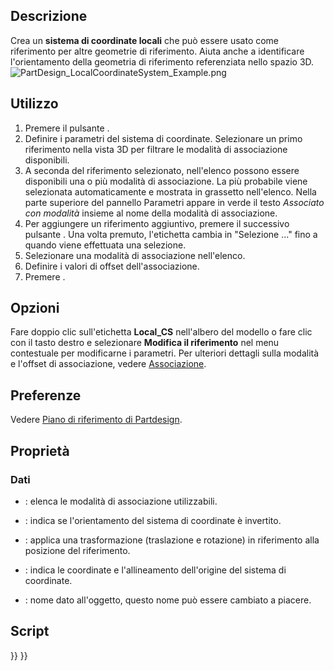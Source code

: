 <languages/>

{{Docnav/it
|[[PartDesign_Point/it|Creare un punto di riferimento]]
|[[PartDesign_Pad/it|Etrusione]]
|[[PartDesign_Workbench/it|PartDesign]]
|IconL=PartDesign_Point.svg
|IconR=PartDesign_Pad.svg
|IconC=Workbench_PartDesign.svg
}}

<div class="mw-translate-fuzzy">
{{GuiCommand/it
|Name=PartDesign CoordinateSystem
|Name/it=Sistema di coordinate locale
|MenuLocation=PartDesign → Sistema di coordinate locale
|Workbenches=[[PartDesign Workbench/it|PartDesign]]
|Version=0.18
|SeeAlso=[[PartDesign Point/it|Punto di riferimento]], [[PartDesign Line/it|Linea di riferimento]], [[PartDesign Plane/it|Piano di riferimento]]
}}
</div>

<span id="Description"></span>
==Descrizione==

Crea un '''sistema di coordinate locali''' che può essere usato come riferimento per altre geometrie di riferimento. Aiuta anche a identificare l'orientamento della geometria di riferimento referenziata nello spazio 3D.
[[File:PartDesign_LocalCoordinateSystem_Example.png|none]]
{{Caption|Sistema di coordinate locale originato dall'origine di un piano di riferimento.}}

<span id="Usage"></span>
== Utilizzo ==

<div class="mw-translate-fuzzy">
# Premere il pulsante {{Button|[[File:PartDesign_CoordinateSystem.svg|16px]] [[PartDesign CoordinateSystem/it|Sistema di coordinate locale]]}}.
# Definire i parametri del sistema di coordinate. Selezionare un primo riferimento nella vista 3D per filtrare le modalità di associazione disponibili.
# A seconda del riferimento selezionato, nell'elenco possono essere disponibili una o più modalità di associazione. La più probabile viene selezionata automaticamente e mostrata in grassetto nell'elenco. Nella parte superiore del pannello Parametri appare in verde il testo '' Associato con modalità '' insieme al nome della modalità di associazione.
# Per aggiungere un riferimento aggiuntivo, premere il successivo pulsante {{Button|Riferimento}}. Una volta premuto, l'etichetta cambia in "Selezione ..." fino a quando viene effettuata una selezione.
# Selezionare una modalità di associazione nell'elenco.
# Definire i valori di offset dell'associazione.
# Premere {{Button|OK}}.
</div>

<span id="Options"></span>
== Opzioni ==

<div class="mw-translate-fuzzy">
Fare doppio clic sull'etichetta '''Local_CS''' nell'albero del modello o fare clic con il tasto destro e selezionare '''Modifica il riferimento''' nel menu contestuale per modificarne i parametri. Per ulteriori dettagli sulla modalità e l'offset di associazione, vedere [[Part EditAttachment/it|Associazione]].
</div>

<span id="Preferences"></span>
==Preferenze==

Vedere [[PartDesign_Plane/it#Preferenze|Piano di riferimento di Partdesign]].

<span id="Properties"></span>
== Proprietà ==

<span id="Data"></span>
=== Dati ===

* {{PropertyData|MapMode}}: elenca le modalità di associazione utilizzabili.
* {{PropertyData|Attachment Reversed}}: indica se l'orientamento del sistema di coordinate è invertito.
* {{PropertyData|Attachment Offset}}: applica una trasformazione (traslazione e rotazione) in riferimento alla posizione del riferimento.
* {{PropertyData|Placement}}: indica le coordinate e l'allineamento dell'origine del sistema di coordinate.
* {{PropertyData|Label}}: nome dato all'oggetto, questo nome può essere cambiato a piacere.

<span id="Scripting"></span>
==Script==

{{Code|code=
lcs = App.activeDocument().addObject( 'PartDesign::CoordinateSystem', 'LCS' )
}}


{{Docnav/it
|[[PartDesign_Point/it|Creare un punto di riferimento]]
|[[PartDesign_Pad/it|Etrusione]]
|[[PartDesign_Workbench/it|PartDesign]]
|IconL=PartDesign_Point.svg
|IconR=PartDesign_Pad.svg
|IconC=Workbench_PartDesign.svg
}}

{{PartDesign Tools navi{{#translation:}}}}
{{Userdocnavi{{#translation:}}}}